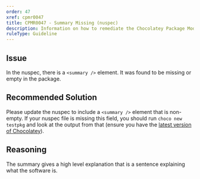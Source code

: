 ```yaml
---
order: 47
xref: cpmr0047
title: CPMR0047 - Summary Missing (nuspec)
description: Information on how to remediate the Chocolatey Package Moderation Rule 0047
ruleType: Guideline
---
```


<PackageValidatorRuleGuideline />

## Issue

In the nuspec, there is a `<summary />` element. It was found to be missing or empty in the package.

## Recommended Solution

Please update the nuspec to include a `<summary />` element that is non-empty. If your nuspec file is missing this field, you should run `choco new testpkg` and look at the output from that (ensure you have the [latest version of Chocolatey](https://community.chocolatey.org/packages?q=id%3Achocolatey)).

## Reasoning

The summary gives a high level explanation that is a sentence explaining what the software is.
